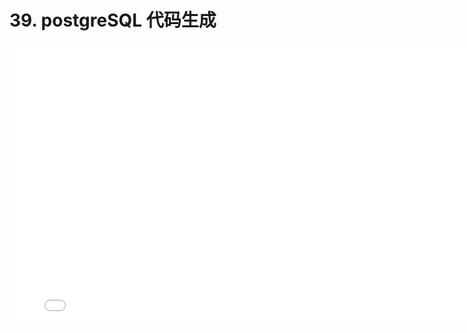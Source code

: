 # 39. postgreSQL 代码生成

<iframe src="//player.bilibili.com/player.html?bvid=BV1wW4y1U7GY&page=1"
    width="800"
    height="450"
    frameborder="0"
    allowfullscreen
    scrolling="no"
    border="0"
    framespacing="0"
    allowfullscreen="true">
</iframe>
